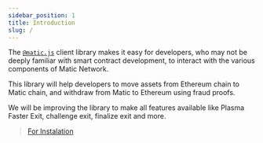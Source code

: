 ```yaml
---
sidebar_position: 1
title: Introduction
slug: /
---
```


The [`@matic.js`](https://github.com/maticnetwork/matic.js/) client library makes it easy for developers, who may not be deeply familiar with smart contract development, to interact with the various components of Matic Network.

This library will help developers to move assets from Ethereum chain to Matic chain, and withdraw from Matic to Ethereum using fraud proofs.

We will be improving the library to make all features available like Plasma Faster Exit, challenge exit, finalize exit and more.

> [For Instalation](basic/environment-setup)
